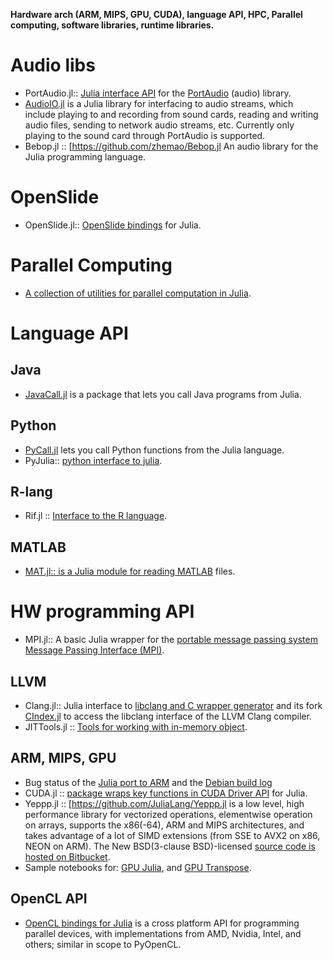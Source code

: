 '''Hardware arch (ARM, MIPS, GPU, CUDA), language API, HPC, Parallel computing, software libraries, runtime libraries.'''

= Audio libs =
* PortAudio.jl:: [https://github.com/ssfrr/PortAudio.jl Julia interface API] for the [http://en.wikipedia.org/wiki/PortAudio PortAudio] (audio) library.
* [https://github.com/ssfrr/AudioIO.jl AudioIO.jl] is a Julia library for interfacing to audio streams, which include playing to and recording from sound cards, reading and writing audio files, sending to network audio streams, etc. Currently only playing to the sound card through PortAudio is supported.
* Bebop.jl :: [https://github.com/zhemao/Bebop.jl  An audio library for the Julia programming language.


= OpenSlide =
* OpenSlide.jl:: [https://github.com/ihnorton/OpenSlide.jl OpenSlide bindings] for Julia.


= Parallel Computing =
* [https://github.com/amitmurthy/PTools.jl A collection of utilities for parallel computation in Julia].


= Language API =
== Java ==
* [http://aviks.github.io/JavaCall.jl/ JavaCall.jl] is a package that lets you call Java programs from Julia. 


== Python ==
* [https://github.com/stevengj/PyCall.jl PyCall.jl] lets you call Python functions from the Julia language.
* PyJulia:: [https://github.com/jakebolewski/pyjulia python interface to julia].

== R-lang ==
* Rif.jl :: [https://github.com/lgautier/Rif.jl Interface to the R language].

== MATLAB ==
* [https://github.com/simonster/MAT.jl MAT.jl:: is a Julia module for reading MATLAB] files.



= HW programming API =

* MPI.jl:: A basic Julia wrapper for the [https://github.com/lcw/MPI.jl portable message passing system Message Passing Interface (MPI)].

== LLVM ==
* Clang.jl:: Julia interface to [https://github.com/ihnorton/Clang.jl libclang and C wrapper generator] and its fork [https://github.com/vtjnash/CIndex.jl CIndex.jl] to access the libclang interface of the LLVM Clang compiler.
* JITTools.jl :: [https://github.com/loladiro/JITTools.jl Tools for working with in-memory object]. 


== ARM, MIPS, GPU ==
* Bug status of the [https://github.com/JuliaLang/julia/issues/3134 Julia port to ARM] and the [https://buildd.debian.org/status/fetch.php?pkg=julia&arch=armhf&ver=0.1.2%2Bdfsg-3&stamp=1368675598 Debian build log]
* CUDA.jl :: [https://github.com/lindahua/CUDA.jl package wraps key functions in CUDA Driver API] for Julia.
* Yeppp.jl :: [https://github.com/JuliaLang/Yeppp.jl is a low level, high performance library for vectorized operations, elementwise operation on arrays, supports the x86(-64), ARM and MIPS architectures, and takes advantage of a lot of SIMD extensions (from SSE to AVX2 on x86, NEON on ARM). The New BSD(3-clause BSD)-licensed [https://bitbucket.org/MDukhan/yeppp source code is hosted on Bitbucket].
* Sample notebooks for: [http://nbviewer.ipython.org/7436359 GPU Julia], and [http://nbviewer.ipython.org/7436439 GPU Transpose].


== OpenCL API ==
* [https://github.com/jakebolewski/OpenCL.jl OpenCL bindings for Julia] is a cross platform API for programming parallel devices, with implementations from AMD, Nvidia, Intel, and others; similar in scope to PyOpenCL. 



